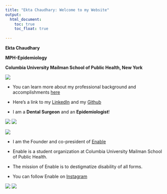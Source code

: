 ```yaml
---
title: "Ekta Chaudhary: Welcome to my Website"
output: 
  html_document:
    toc: true
    toc_float: true
    
---
```


**Ekta Chaudhary**

**MPH-Epidemiology** 

**Columbia University Mailman School of Public Health, New York**


![](https://media.giphy.com/media/Cmr1OMJ2FN0B2/giphy.gif)

* You can learn more about my professional background and accomplishments [here](about-me.html)

* Here's a link to my [LinkedIn](https://www.linkedin.com/in/ekta-chaudhary-80469716a/) 
  and my [Github](https://github.com/Ekta1489)

* I am a **Dental Surgeon** and an **Epidemiologist**!

![](Dentist.jpg)
![](Epi.jpg)

![](Epi2.jpg)


* I am the Founder and co-president of [Enable](https://mailman-columbia.campuslabs.com/engage/organization/enable)

* Enable is a student organization at Columbia University Mailman School of Public Health. 

* The mission of Enable is to destigmatize disability of all forms.

* You can follow Enable on [Instagram](https://www.instagram.com/enable_at_columbia/)

![](Enable.jpg)
![](Enable2.jpeg)

